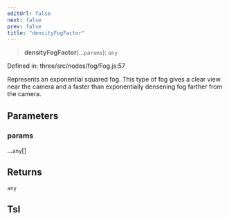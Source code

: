 ```yaml
---
editUrl: false
next: false
prev: false
title: "densityFogFactor"
---
```


> **densityFogFactor**(...`params`): `any`

Defined in: three/src/nodes/fog/Fog.js:57

Represents an exponential squared fog. This type of fog gives
a clear view near the camera and a faster than exponentially
densening fog farther from the camera.

## Parameters

### params

...`any`[]

## Returns

`any`

## Tsl
